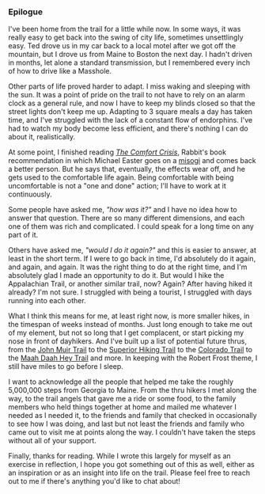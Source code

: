 ---
---
### Epilogue
I've been home from the trail for a little while now. In some ways, it was really easy to get back into the swing of city life, sometimes unsettlingly easy. Ted drove us in my car back to a local motel after we got off the mountain, but I drove us from Maine to Boston the next day. I hadn't driven in months, let alone a standard transmission, but I remembered every inch of how to drive like a Masshole.

Other parts of life proved harder to adapt. I miss waking and sleeping with the sun. It was a point of pride on the trail to not have to rely on an alarm clock as a general rule, and now I have to keep my blinds closed so that the street lights don't keep me up. Adapting to 3 square meals a day has taken time, and I've struggled with the lack of a constant flow of endorphins. I've had to watch my body become less efficient, and there's nothing I can do about it, realistically.

At some point, I finished reading *[The Comfort Crisis](https://www.goodreads.com/book/show/55120630-the-comfort-crisis)*, Rabbit's book recommendation in which Michael Easter goes on a [misogi](https://www.twopct.com/p/whats-your-misogi) and comes back a better person. But he says that, eventually, the effects wear off, and he gets used to the comfortable life again. Being comfortable with being uncomfortable is not a "one and done" action; I'll have to work at it continuously.

Some people have asked me, *"how was it?"* and I have no idea how to answer that question. There are so many different dimensions, and each one of them was rich and complicated. I could speak for a long time on any part of it.

Others have asked me, *"would I do it again?"* and this is easier to answer, at least in the short term. If I were to go back in time, I'd absolutely do it again, and again, and again. It was the right thing to do at the right time, and I'm absolutely glad I made an opportunity to do it. But would I hike the Appalachian Trail, or another similar trail, now? Again? After having hiked it already? I'm not sure. I struggled with being a tourist, I struggled with days running into each other.

What I think this means for me, at least right now, is more smaller hikes, in the timespan of weeks instead of months. Just long enough to take me out of my element, but not so long that I get complacent, or start picking my nose in front of dayhikers. And I've built up a list of potential future thrus, from the [John Muir Trail](https://www.pcta.org/discover-the-trail/john-muir-trail/) to the [Superior Hiking Trail](https://superiorhiking.org/) to the [Colorado Trail](https://coloradotrail.org/) to the [Maah Daah Hey Trail](https://mdhta.com/) and more. In keeping with the Robert Frost theme, I still have miles to go before I sleep.

I want to acknowledge all the people that helped me take the roughly 5,000,000 steps from Georgia to Maine. From the thru hikers I met along the way, to the trail angels that gave me a ride or some food, to the family members who held things together at home and mailed me whatever I needed as I needed it, to the friends and family that checked in occasionally to see how I was doing, and last but not least the friends and family who came out to visit me at points along the way. I couldn't have taken the steps without all of your support.

Finally, thanks for reading. While I wrote this largely for myself as an exercise in reflection, I hope you got something out of this as well, either as an inspiration or as an insight into life on the trail. Please feel free to reach out to me if there's anything you'd like to chat about!
